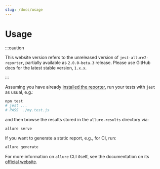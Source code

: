 ```yaml
---
slug: /docs/usage
---
```


# Usage

:::caution

This website version refers to the unreleased version of `jest-allure2-reporter`, partially available as `2.0.0-beta.3` release.
Please use GitHub docs for the latest stable version, `1.x.x`.

:::

Assuming you have already [installed the reporter][installation], run your tests with `jest` as usual, e.g.:

```bash
npm test
# jest ...
# PASS  ./my.test.js
```

and then browse the results stored in the `allure-results` directory via:

```bash
allure serve
```

If you want to generate a static report, e.g., for CI, run:

```bash
allure generate
```

For more information on `allure` CLI itself, see the documentation on its [official website](https://docs.qameta.io/allure/#_get_started).

[installation]: 01-installation.mdx
